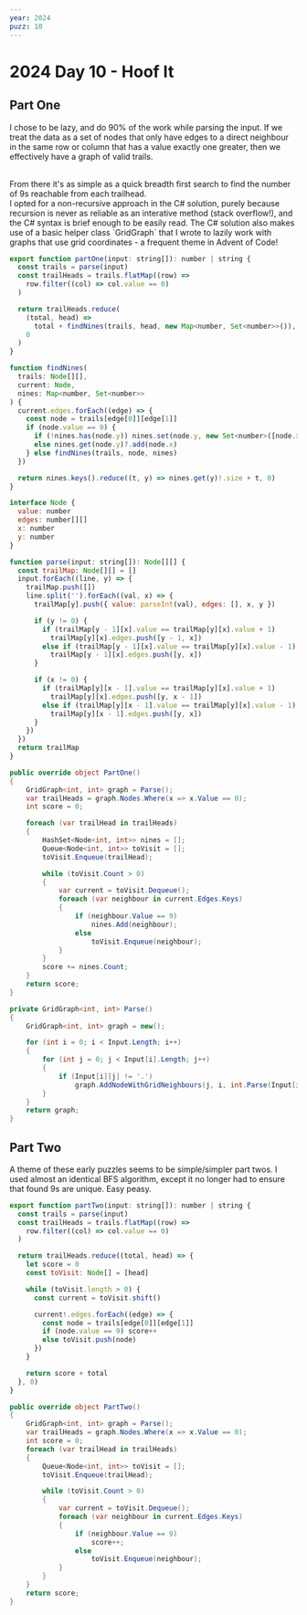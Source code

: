 ```yaml
---
year: 2024
puzz: 10
---
```


# 2024 Day 10 - Hoof It

## Part One

I chose to be lazy, and do 90% of the work while parsing the input. If we treat the data as a set of nodes that only have edges to a direct neighbour in the same row or column that has a value exactly one greater, then we effectively have a graph of valid trails.

<br/>
From there it's as simple as a quick breadth first search to find the number of 9s reachable from each trailhead.
<br/>
I opted for a non-recursive approach in the C# solution, purely because recursion is never as reliable as an interative method (stack overflow!), and the C# syntax is brief enough to be easily read. The C# solution also makes use of a basic helper class `GridGraph<Tvalue, TedgeValue>` that I wrote to lazily work with graphs that use grid coordinates - a frequent theme in Advent of Code!

<CodeBox boxname="one" names="typescript|C#">

```js
export function partOne(input: string[]): number | string {
  const trails = parse(input)
  const trailHeads = trails.flatMap((row) =>
    row.filter((col) => col.value == 0)
  )

  return trailHeads.reduce(
    (total, head) =>
      total + findNines(trails, head, new Map<number, Set<number>>()),
    0
  )
}

function findNines(
  trails: Node[][],
  current: Node,
  nines: Map<number, Set<number>>
) {
  current.edges.forEach((edge) => {
    const node = trails[edge[0]][edge[1]]
    if (node.value == 9) {
      if (!nines.has(node.y)) nines.set(node.y, new Set<number>([node.x]))
      else nines.get(node.y)?.add(node.x)
    } else findNines(trails, node, nines)
  })

  return nines.keys().reduce((t, y) => nines.get(y)!.size + t, 0)
}

interface Node {
  value: number
  edges: number[][]
  x: number
  y: number
}

function parse(input: string[]): Node[][] {
  const trailMap: Node[][] = []
  input.forEach((line, y) => {
    trailMap.push([])
    line.split('').forEach((val, x) => {
      trailMap[y].push({ value: parseInt(val), edges: [], x, y })

      if (y != 0) {
        if (trailMap[y - 1][x].value == trailMap[y][x].value + 1)
          trailMap[y][x].edges.push([y - 1, x])
        else if (trailMap[y - 1][x].value == trailMap[y][x].value - 1)
          trailMap[y - 1][x].edges.push([y, x])
      }

      if (x != 0) {
        if (trailMap[y][x - 1].value == trailMap[y][x].value + 1)
          trailMap[y][x].edges.push([y, x - 1])
        else if (trailMap[y][x - 1].value == trailMap[y][x].value - 1)
          trailMap[y][x - 1].edges.push([y, x])
      }
    })
  })
  return trailMap
}
```

```csharp
public override object PartOne()
{
    GridGraph<int, int> graph = Parse();
    var trailHeads = graph.Nodes.Where(x => x.Value == 0);
    int score = 0;

    foreach (var trailHead in trailHeads)
    {
        HashSet<Node<int, int>> nines = [];
        Queue<Node<int, int>> toVisit = [];
        toVisit.Enqueue(trailHead);

        while (toVisit.Count > 0)
        {
            var current = toVisit.Dequeue();
            foreach (var neighbour in current.Edges.Keys)
            {
                if (neighbour.Value == 9)
                    nines.Add(neighbour);
                else
                    toVisit.Enqueue(neighbour);
            }
        }
        score += nines.Count;
    }
    return score;
}

private GridGraph<int, int> Parse()
{
    GridGraph<int, int> graph = new();

    for (int i = 0; i < Input.Length; i++)
    {
        for (int j = 0; j < Input[i].Length; j++)
        {
            if (Input[i][j] != '.')
                graph.AddNodeWithGridNeighbours(j, i, int.Parse(Input[i][j].ToString()), true, (x, y) => x.Value == y.Value - 1);
        }
    }
    return graph;
}
```

</CodeBox>

## Part Two

A theme of these early puzzles seems to be simple/simpler part twos. I used almost an identical BFS algorithm, except it no longer had to ensure that found 9s are unique. Easy peasy.

<CodeBox boxname="two" names="typescript|C#">

```js
export function partTwo(input: string[]): number | string {
  const trails = parse(input)
  const trailHeads = trails.flatMap((row) =>
    row.filter((col) => col.value == 0)
  )

  return trailHeads.reduce((total, head) => {
    let score = 0
    const toVisit: Node[] = [head]

    while (toVisit.length > 0) {
      const current = toVisit.shift()

      current!.edges.forEach((edge) => {
        const node = trails[edge[0]][edge[1]]
        if (node.value == 9) score++
        else toVisit.push(node)
      })
    }

    return score + total
  }, 0)
}

```

```csharp
public override object PartTwo()
{
    GridGraph<int, int> graph = Parse();
    var trailHeads = graph.Nodes.Where(x => x.Value == 0);
    int score = 0;
    foreach (var trailHead in trailHeads)
    {
        Queue<Node<int, int>> toVisit = [];
        toVisit.Enqueue(trailHead);

        while (toVisit.Count > 0)
        {
            var current = toVisit.Dequeue();
            foreach (var neighbour in current.Edges.Keys)
            {
                if (neighbour.Value == 9)
                    score++;
                else
                    toVisit.Enqueue(neighbour);
            }
        }
    }
    return score;
}
```

</CodeBox>

